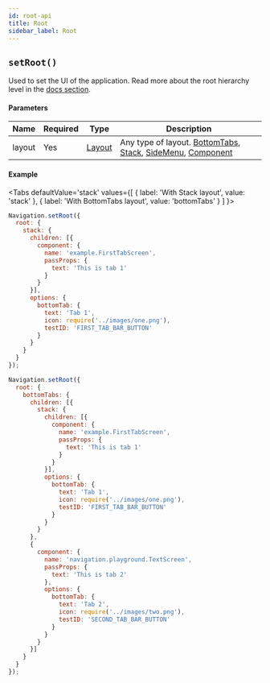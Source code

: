 ```yaml
---
id: root-api
title: Root
sidebar_label: Root
---
```



## `setRoot()`
Used to set the UI of the application. Read more about the root hierarchy level in the [docs section](docs-root).

#### Parameters
| Name   | Required | Type                | Description                                                                                                            |
| ------ | -------- | ------------------- | ---------------------------------------------------------------------------------------------------------------------- |
| layout | Yes      | [Layout](layout) | Any type of layout. [BottomTabs](bottomTabs-layout), [Stack](stack-layout), [SideMenu](sideMenu-layout), [Component](component-layout) |

#### Example

<Tabs
  defaultValue='stack'
  values={[
    { label: 'With Stack layout', value: 'stack' },
    { label: 'With BottomTabs layout', value: 'bottomTabs' }
  ]
}>

<TabItem value='stack'>

```js
Navigation.setRoot({
  root: {
    stack: {
      children: [{
        component: {
          name: 'example.FirstTabScreen',
          passProps: {
            text: 'This is tab 1'
          }
        }
      }],
      options: {
        bottomTab: {
          text: 'Tab 1',
          icon: require('../images/one.png'),
          testID: 'FIRST_TAB_BAR_BUTTON'
        }
      }
    }
  }
});
```

</TabItem>

<TabItem value='bottomTabs'>

```js
Navigation.setRoot({
  root: {
    bottomTabs: {
      children: [{
        stack: {
          children: [{
            component: {
              name: 'example.FirstTabScreen',
              passProps: {
                text: 'This is tab 1'
              }
            }
          }],
          options: {
            bottomTab: {
              text: 'Tab 1',
              icon: require('../images/one.png'),
              testID: 'FIRST_TAB_BAR_BUTTON'
            }
          }
        }
      },
      {
        component: {
          name: 'navigation.playground.TextScreen',
          passProps: {
            text: 'This is tab 2'
          },
          options: {
            bottomTab: {
              text: 'Tab 2',
              icon: require('../images/two.png'),
              testID: 'SECOND_TAB_BAR_BUTTON'
            }
          }
        }
      }]
    }
  }
});
```

</TabItem>

</Tabs>
